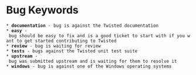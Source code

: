 = Bug Keywords =


 * '''documentation''' - bug is against the Twisted documentation
 * '''easy''' - bug should be easy to fix and is a good ticket to start with if you want to get started contributing to Twisted
 * '''review''' - bug is waiting for review
 * '''tests''' - bugs against the Twisted unit test suite
 * '''upstream''' - bug was submitted upstream and is waiting for them to resolve it
 * '''windows''' - bug is against one of the Windows operating systems